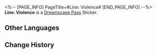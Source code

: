 <%-- [PAGE_INFO]
PageTitle=#Line: Violence#
[END_PAGE_INFO] --%>
{{Stub|Location information}}
{{Item Infobox
|id          = 223270
|image       = Dreamscape Pass Sticker Text.png
|type        = Dreamscape Pass Sticker
|type2       = Talking Clock Stickers
|invCategory = 
|rarity      = 4
|effect      = Digital stickers that can be used to decorate the pages of the Dreamtour Handbook. They come in many different styles.
|description = 
|source1     = [[Calm the busker's displeasure with automated orchestras]]
}}
{{Description|Oh, you scoundrel! I want to rip your head off!}}
'''Line: Violence''' is a [[Dreamscape Pass]] Sticker.

==Other Languages==
{{Other Languages
|en   = Line: Violence
|zhs  = 台词：暴力
|zht  = 台詞：暴力
|ja   = セリフ：暴力
|ko   = 대사: 폭력
|es   = Guion: Violencia
|fr   = Réplique : violence
|ru   = Реплика: Жестокость
|th   = บทพูด: ใช้ความรุนแรง
|vi   = Lời Thoại: Bạo Lực
|de   = Spruch: Gewalt
|id   = Dialog: Kekerasan
|pt   = Linha: Violência
}}

==Change History==
{{Change History|2.0}}